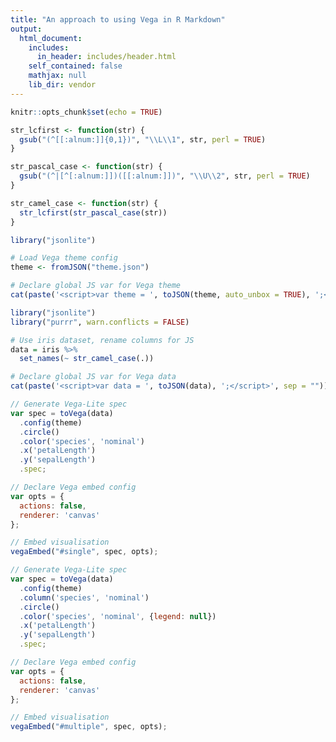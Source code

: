 ```yaml
---
title: "An approach to using Vega in R Markdown"
output:
  html_document:
    includes:
      in_header: includes/header.html
    self_contained: false
    mathjax: null
    lib_dir: vendor
---
```


```r
knitr::opts_chunk$set(echo = TRUE)

str_lcfirst <- function(str) {
  gsub("(^[[:alnum:]]{0,1})", "\\L\\1", str, perl = TRUE)
}

str_pascal_case <- function(str) {
  gsub("(^|[^[:alnum:]])([[:alnum:]])", "\\U\\2", str, perl = TRUE)
}

str_camel_case <- function(str) {
  str_lcfirst(str_pascal_case(str))
}
```

```r
library("jsonlite")

# Load Vega theme config
theme <- fromJSON("theme.json")

# Declare global JS var for Vega theme
cat(paste('<script>var theme = ', toJSON(theme, auto_unbox = TRUE), ';</script>', sep = ""))
```

```r
library("jsonlite")
library("purrr", warn.conflicts = FALSE)

# Use iris dataset, rename columns for JS
data = iris %>%
  set_names(~ str_camel_case(.))

# Declare global JS var for Vega data
cat(paste('<script>var data = ', toJSON(data), ';</script>', sep = ""))
```

<div id="single"></div>

```js
// Generate Vega-Lite spec
var spec = toVega(data)
  .config(theme)
  .circle()
  .color('species', 'nominal')
  .x('petalLength')
  .y('sepalLength')
  .spec;

// Declare Vega embed config
var opts = {
  actions: false,
  renderer: 'canvas'
};

// Embed visualisation
vegaEmbed("#single", spec, opts);
```

<div id="multiple"></div>

```js
// Generate Vega-Lite spec
var spec = toVega(data)
  .config(theme)
  .column('species', 'nominal')
  .circle()
  .color('species', 'nominal', {legend: null})
  .x('petalLength')
  .y('sepalLength')
  .spec;

// Declare Vega embed config
var opts = {
  actions: false,
  renderer: 'canvas'
};

// Embed visualisation
vegaEmbed("#multiple", spec, opts);
```
